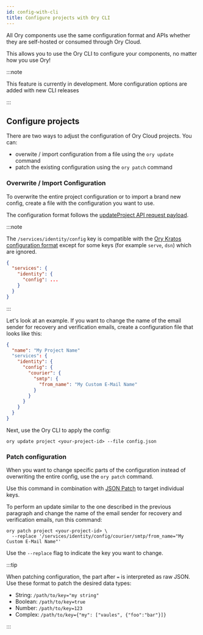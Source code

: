 ```yaml
---
id: config-with-cli
title: Configure projects with Ory CLI
---
```


All Ory components use the same configuration format and APIs whether they are self-hosted or consumed through Ory Cloud.

This allows you to use the Ory CLI to configure your components, no matter how you use Ory!

:::note

This feature is currently in development. More configuration options are added with new CLI releases

:::

## Configure projects

There are two ways to adjust the configuration of Ory Cloud projects. You can:

- overwite / import configuration from a file using the `ory update` command
- patch the existing configuration using the `ory patch` command

### Overwrite / Import Configuration

To overwrite the entire project configuration or to import a brand new config, create a file with the configuration you want to
use.

The configuration format follows the [updateProject API request payload](../../reference/api.mdx#operation/updateProject).

:::note

The `/services/identity/config` key is compatible with the
[Ory Kratos configuration format](../../kratos/reference/configuration.mdx) except for some keys (for example `serve`, `dsn`)
which are ignored.

```json
{
  "services": {
    "identity": {
      "config": ...
    }
  }
}
```

:::

Let's look at an example. If you want to change the name of the email sender for recovery and verification emails, create a
configuration file that looks like this:

```json title="config.json"
{
  "name": "My Project Name"
  "services": {
    "identity": {
      "config": {
        "courier": {
          "smtp": {
            "from_name": "My Custom E-Mail Name"
          }
        }
      }
    }
  }
}
```

Next, use the Ory CLI to apply the config:

```shell
ory update project <your-project-id> --file config.json
```

### Patch configuration

When you want to change specific parts of the configuration instead of overwriting the entire config, use the `ory patch` command.

Use this command in combination with [JSON Patch](http://jsonpatch.com/) to target individual keys.

To perform an update similar to the one described in the previous paragraph and change the name of the email sender for recovery
and verification emails, run this command:

```
ory patch project <your-project-id> \
  --replace '/services/identity/config/courier/smtp/from_name="My Custom E-Mail Name"'
```

Use the `--replace` flag to indicate the key you want to change.

:::tip

When patching configuration, the part after `=` is interpreted as raw JSON. Use these format to patch the desired data types:

- String: `/path/to/key="my string"`
- Boolean: `/path/to/key=true`
- Number: `/path/to/key=123`
- Complex: `/path/to/key={"my": ["vaules", {"foo":"bar"}]}`

:::
